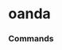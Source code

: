 # oanda




### Commands
<ul className="grid grid-cols-1 md:grid-cols-2 lg:grid-cols-3 xl:grid-cols-4 gap-4 -ml-6">
<ReferenceCard
    title="Calendar"
    description="Request data of significant events calendar."
    url="/sdk/reference/forex/oanda/calendar"
    command
/>
<ReferenceCard
    title="Cancel"
    description="Request cancellation of a pending order."
    url="/sdk/reference/forex/oanda/cancel"
    command
/>
<ReferenceCard
    title="Candles"
    description="Request data for candle chart."
    url="/sdk/reference/forex/oanda/candles"
    command
/>
<ReferenceCard
    title="Close"
    description="Close a trade."
    url="/sdk/reference/forex/oanda/close"
    command
/>
<ReferenceCard
    title="Listorders"
    description="Request the orders list from Oanda."
    url="/sdk/reference/forex/oanda/listorders"
    command
/>
<ReferenceCard
    title="Openpositions"
    description="Request information on open positions."
    url="/sdk/reference/forex/oanda/openpositions"
    command
/>
<ReferenceCard
    title="Opentrades"
    description="Request open trades data."
    url="/sdk/reference/forex/oanda/opentrades"
    command
/>
<ReferenceCard
    title="Order"
    description="Request creation of buy/sell trade order."
    url="/sdk/reference/forex/oanda/order"
    command
/>
<ReferenceCard
    title="Orderbook"
    description="Request order book data for plotting."
    url="/sdk/reference/forex/oanda/orderbook"
    command
/>
<ReferenceCard
    title="Pending"
    description="Request information on pending orders."
    url="/sdk/reference/forex/oanda/pending"
    command
/>
<ReferenceCard
    title="Positionbook"
    description="Request position book data for plotting."
    url="/sdk/reference/forex/oanda/positionbook"
    command
/>
<ReferenceCard
    title="Price"
    description="Request price for a forex pair."
    url="/sdk/reference/forex/oanda/price"
    command
/>
<ReferenceCard
    title="Summary"
    description="Request Oanda account summary."
    url="/sdk/reference/forex/oanda/summary"
    command
/>
</ul>
